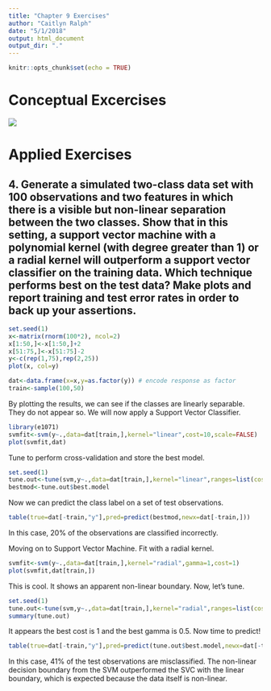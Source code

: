```yaml
---
title: "Chapter 9 Exercises"
author: "Caitlyn Ralph"
date: "5/1/2018"
output: html_document
output_dir: "."
---
```


```r
knitr::opts_chunk$set(echo = TRUE)
```

# Conceptual Excercises

![](2.JPG)

# Applied Exercises

## 4. Generate a simulated two-class data set with 100 observations and two features in which there is a visible but non-linear separation between the two classes. Show that in this setting, a support vector machine with a polynomial kernel (with degree greater than 1) or a radial kernel will outperform a support vector classifier on the training data. Which technique performs best on the test data? Make plots and report training and test error rates in order to back up your assertions.

```r
set.seed(1)
x<-matrix(rnorm(100*2), ncol=2)
x[1:50,]<-x[1:50,]+2
x[51:75,]<-x[51:75]-2
y<-c(rep(1,75),rep(2,25))
plot(x, col=y)

dat<-data.frame(x=x,y=as.factor(y)) # encode response as factor
train<-sample(100,50)
```
By plotting the results, we can see if the classes are linearly separable. They do not appear so. We will now apply a Support Vector Classifier.
```r
library(e1071)
svmfit<-svm(y~.,data=dat[train,],kernel="linear",cost=10,scale=FALSE)
plot(svmfit,dat)
```
Tune to perform cross-validation and store the best model.
```r
set.seed(1)
tune.out<-tune(svm,y~.,data=dat[train,],kernel="linear",ranges=list(cost=c(0.001,0.01,0.1,1,5,10,100)))
bestmod<-tune.out$best.model
```
Now we can predict the class label on a set of test observations.
```r
table(true=dat[-train,"y"],pred=predict(bestmod,newx=dat[-train,]))
```
In this case, 20% of the observations are classified incorrectly.

Moving on to Support Vector Machine. Fit with a radial kernel.
```r
svmfit<-svm(y~.,data=dat[train,],kernel="radial",gamma=1,cost=1)
plot(svmfit,dat[train,])
```
This is cool. It shows an apparent non-linear boundary. Now, let's tune.
```r
set.seed(1)
tune.out<-tune(svm,y~.,data=dat[train,],kernel="radial",ranges=list(cost=c(0.1,1,10,100,1000),gamma=c(0.5,1,2,3,4)))
summary(tune.out)
```
It appears the best cost is 1 and the best gamma is 0.5. Now time to predict!
```r
table(true=dat[-train,"y"],pred=predict(tune.out$best.model,newx=dat[-train,]))
```
In this case, 41% of the test observations are misclassified. The non-linear decision boundary from the SVM outperformed the SVC with the linear boundary, which is expected because the data itself is non-linear.